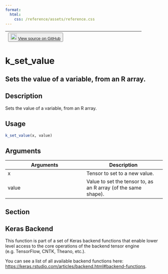 ```yaml
---
format:
  html:
    css: /reference/assets/reference.css
---
```


| <button class="button"> ![](/reference/assets/GitHub-Mark-32px.png){width="20"} [View source on GitHub](https://github.com/rstudio/keras//blob/main/R/backend.R#L2512) </button> |
|:------------------------------:|:--------------------------------------:|

# k_set_value

## Sets the value of a variable, from an R array.

## Description
Sets the value of a variable, from an R array. 


## Usage
```r
k_set_value(x, value) 
```

## Arguments
|Arguments|Description|
|---|---|
| x | Tensor to set to a new value. |
| value | Value to set the tensor to, as an R array (of the same shape). |


## Section

## Keras Backend

This function is part of a set of Keras backend functions that enable lower level access to the core operations of the backend tensor engine (e.g. TensorFlow, CNTK, Theano, etc.). 

You can see a list of all available backend functions here: [https://keras.rstudio.com/articles/backend.html#backend-functions](https://keras.rstudio.com/articles/backend.html#backend-functions). 





